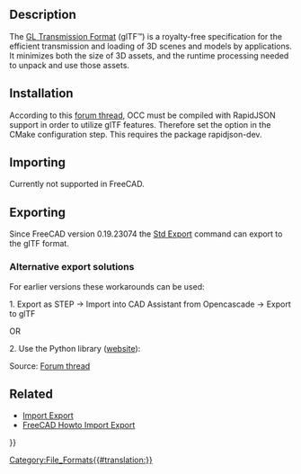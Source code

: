 <languages/>
<translate>

</translate>
{{TOCright}}
<translate>

==Description== <!--T:1-->

<!--T:2-->
The [https://www.khronos.org/gltf/ GL Transmission Format] (glTF™) is a royalty-free specification for the efficient transmission and loading of 3D scenes and models by applications. It minimizes both the size of 3D assets, and the runtime processing needed to unpack and use those assets.

==Installation== <!--T:15-->

<!--T:16-->
According to this [https://forum.freecadweb.org/viewtopic.php?f=8&t=31680&p=450917&#p450658 forum thread], OCC must be compiled with RapidJSON support in order to utilize glTF features. Therefore set the option {{incode|USE_RAPIDJSON}} in the CMake configuration step. This requires the package rapidjson-dev. 

==Importing== <!--T:3-->

<!--T:4-->
Currently not supported in FreeCAD.

==Exporting== <!--T:5-->

<!--T:6-->
Since FreeCAD version 0.19.23074 the [[Std_Export|Std Export]] command can export to the gITF format.

===Alternative export solutions=== <!--T:7-->

<!--T:8-->
For earlier versions these workarounds can be used:

<!--T:9-->
1. Export as STEP → Import into CAD Assistant from Opencascade -> Export to glTF

<!--T:10-->
OR

<!--T:11-->
2. Use the {{incode|cqparts}} Python library ([https://github.com/cqparts/cqparts website]):
{{code|
import cqparts
cqparts.Assembly.importer('step')('myfile.stp').exporter('gltf')('myfile.gltf')
}}

<!--T:12-->
Source: [https://forum.freecadweb.org/viewtopic.php?f=8&t=31680&p=449977#p449977 Forum thread]

==Related== <!--T:13-->

<!--T:14-->
* [[Import_Export|Import Export]]
* [[FreeCAD_Howto_Import_Export|FreeCAD Howto Import Export]]


</translate>
{{Userdocnavi{{#translation:}}}}
[[Category:File_Formats{{#translation:}}]]